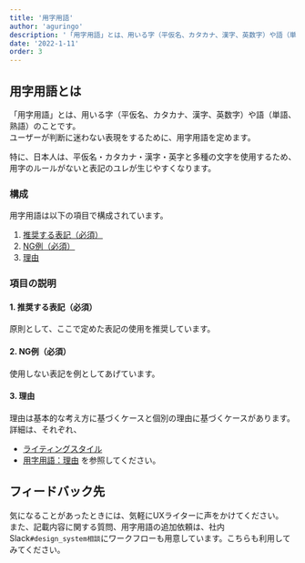 ```yaml
---
title: '用字用語'
author: 'aguringo'
description: '「用字用語」とは、用いる字（平仮名、カタカナ、漢字、英数字）や語（単語、熟語）のことです。ユーザーが判断に迷わない表現をするために、用字用語を定めます。'
date: '2022-1-11'
order: 3
---
```


## 用字用語とは

「用字用語」とは、用いる字（平仮名、カタカナ、漢字、英数字）や語（単語、熟語）のことです。  
ユーザーが判断に迷わない表現をするために、用字用語を定めます。

特に、日本人は、平仮名・カタカナ・漢字・英字と多種の文字を使用するため、用字のルールがないと表記のユレが生じやすくなります。

### 構成
用字用語は以下の項目で構成されています。

1. [推奨する表記（必須）](#h4-0)
2. [NG例（必須）](#h4-1)
3. [理由](#h4-2)

### 項目の説明
#### 1. 推奨する表記（必須）
原則として、ここで定めた表記の使用を推奨しています。

#### 2. NG例（必須）
使用しない表記を例としてあげています。

#### 3. 理由
理由は基本的な考え方に基づくケースと個別の理由に基づくケースがあります。  
詳細は、それぞれ、
* [ライティングスタイル](/products/contents/writing-style/)
* [用字用語：理由](/products/contents/idiomatic-usage/usage/)
を参照してください。

## フィードバック先
気になることがあったときには、気軽にUXライターに声をかけてください。  
また、記載内容に関する質問、用字用語の追加依頼は、社内Slack`#design_system相談`にワークフローも用意しています。こちらも利用してみてください。